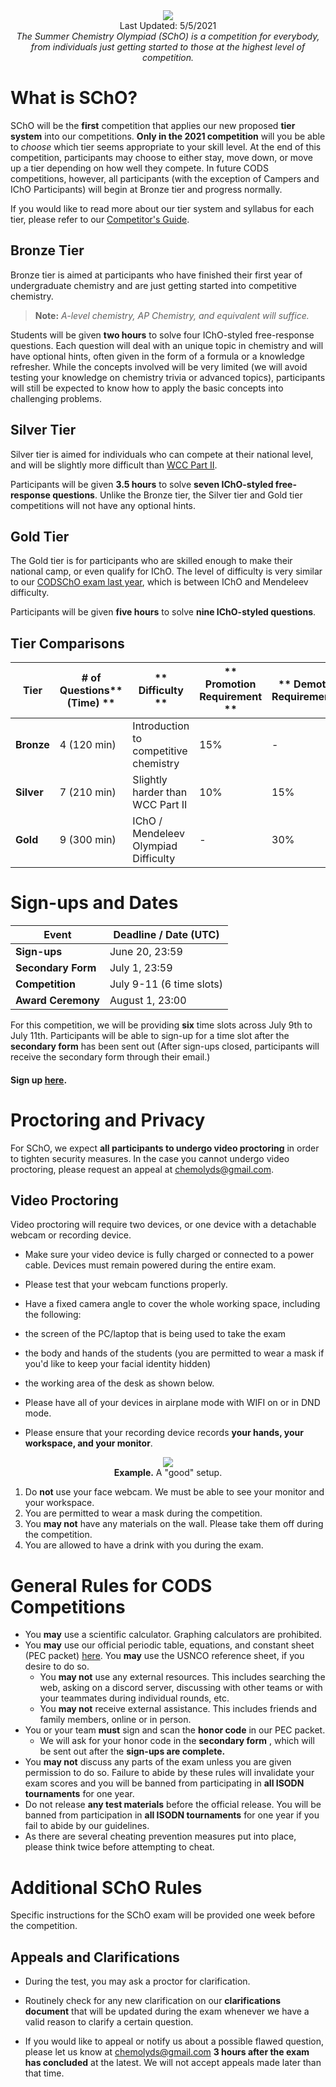 <center><img src="https://i.imgur.com/AbvBl5l.png"/></center>
<center>Last Updated: 5/5/2021</center>
<center><i>The Summer Chemistry Olympiad (SChO) is a competition for everybody, from individuals just getting started to those at the highest level of competition.</i></center>

# What is SChO?

SChO will be the **first** competition that applies our new proposed **tier system** into our competitions. **Only in the 2021 competition** will you be able to _choose_ which tier seems appropriate to your skill level. At the end of this competition, participants may choose to either stay, move down, or move up a tier depending on how well they compete. In future CODS competitions, however, all participants (with the exception of Campers and IChO Participants) will begin at Bronze tier and progress normally.

If you would like to read more about our tier system and syllabus for each tier, please refer to our [Competitor's Guide](https://docs.google.com/document/u/1/d/1sRpdIc8lQ6bDVwBZAEUeXERhaSUqx836beWHGYjOoC0/edit).

## Bronze Tier

Bronze tier is aimed at participants who have finished their first year of undergraduate chemistry and are just getting started into competitive chemistry.

> **Note:** _A-level_ _chemistry,_ _AP Chemistry, and equivalent will suffice._

Students will be given **two hours** to solve four IChO-styled free-response questions. Each question will deal with an unique topic in chemistry and will have optional hints, often given in the form of a formula or a knowledge refresher. While the concepts involved will be very limited (we will avoid testing your knowledge on chemistry trivia or advanced topics), participants will still be expected to know how to apply the basic concepts into challenging problems.

## Silver Tier

Silver tier is aimed for individuals who can compete at their national level, and will be slightly more difficult than [WCC Part II](https://drive.google.com/file/d/1Xur33-cZHQVfyTktxRlEL30JOxk8TgOQ/view?usp=sharing).

Participants will be given **3.5 hours** to solve **seven IChO-styled free-response questions**. Unlike the Bronze tier, the Silver tier and Gold tier competitions will not have any optional hints.

## Gold Tier

The Gold tier is for participants who are skilled enough to make their national camp, or even qualify for IChO. The level of difficulty is very similar to our [CODSChO exam last year](https://drive.google.com/file/d/1q2C9_hC0KWsQCxMxh4it4rpahQGDcFC0/view?usp=sharing), which is between IChO and Mendeleev difficulty.

Participants will be given **five hours** to solve **nine IChO-styled questions**.

## Tier Comparisons

| **Tier** | **# of Questions**** (Time) **|** Difficulty **|** Promotion Requirement **|** Demotion Requirement** |
| --- | --- | --- | --- | --- |
| **Bronze** | 4 (120 min) | Introduction to competitive chemistry | 15% | - |
| **Silver** | 7 (210 min) | Slightly harder than WCC Part II | 10% | 15% |
| **Gold** | 9 (300 min) | IChO / Mendeleev Olympiad Difficulty | - | 30% |

# Sign-ups and Dates


| **Event** | **Deadline / Date (UTC)** |
| --- | --- |
| **Sign-ups** | June 20, 23:59 |
| **Secondary Form** | July 1, 23:59 |
| **Competition** | July 9-11 (6 time slots) |
| **Award Ceremony** | August 1, 23:00 |

For this competition, we will be providing **six** time slots across July 9th to July 11th. Participants will be able to sign-up for a time slot after the **secondary form** has been sent out (After sign-ups closed, participants will receive the secondary form through their email.)

#### Sign up [here](https://forms.gle/KkteoQYB2ns5KZTj7).

# Proctoring and Privacy

For SChO, we expect **all participants to undergo video proctoring** in order to tighten security measures. In the case you cannot undergo video proctoring, please request an appeal at [chemolyds@gmail.com](mailto:chemolyds@gmail.com).

## Video Proctoring

Video proctoring will require two devices, or one device with a detachable webcam or recording device.

- Make sure your video device is fully charged or connected to a power cable. Devices must remain powered during the entire exam.
- Please test that your webcam functions properly.
- Have a fixed camera angle to cover the whole working space, including the following:

- the screen of the PC/laptop that is being used to take the exam
- the body and hands of the students (you are permitted to wear a mask if you&#39;d like to keep your facial identity hidden)
- the working area of the desk as shown below.

- Please have all of your devices in airplane mode with WIFI on or in DND mode.
- Please ensure that your recording device records **your hands, your workspace, and your monitor**.

<center><img src="https://lh6.googleusercontent.com/zpw6vMfAKQuXggElsduucKCcunSvN-51A5YAoeMl0thc0aS-xllMr1GQTKDbtmu201S31fmUZvHqyDB_X2NWYDK7B2O10f-6j7KRFcHFADdOq8baX49qKKCSpyqLAg74PCXAls7V"/></center>

<center><b>Example.</b> A "good" setup.</center>

1. Do **not** use your face webcam. We must be able to see your monitor and your workspace.
2. You are permitted to wear a mask during the competition.
3. You **may not** have any materials on the wall. Please take them off during the competition.
4. You are allowed to have a drink with you during the exam.

# General Rules for CODS Competitions

- You **may** use a scientific calculator. Graphing calculators are prohibited.
- You **may** use our official periodic table, equations, and constant sheet (PEC packet) [here](https://drive.google.com/file/d/14NQU2F1OLXnKhrdYk5AFhFUupKPzLxUI/view?usp=sharing). You **may** use the USNCO reference sheet, if you desire to do so.
  - You **may not** use any external resources. This includes searching the web, asking on a discord server, discussing with other teams or with your teammates during individual rounds, etc.
  - You **may not** receive external assistance. This includes friends and family members, online or in person.
- You or your team **must** sign and scan the **honor code** in our PEC packet.
  - We will ask for your honor code in the **secondary form** , which will be sent out after the **sign-ups are complete.**
- You **may not** discuss any parts of the exam unless you are given permission to do so. Failure to abide by these rules will invalidate your exam scores and you will be banned from participating in **all ISODN tournaments** for one year.
- Do not release **any test materials** before the official release. You will be banned from participation in **all ISODN tournaments** for one year if you fail to abide by our guidelines.
- As there are several cheating prevention measures put into place, please think twice before attempting to cheat.


# Additional SChO Rules

Specific instructions for the SChO exam will be provided one week before the competition.

## Appeals and Clarifications

- During the test, you may ask a proctor for clarification.

- Routinely check for any new clarification on our **clarifications document** that will be updated during the exam whenever we have a valid reason to clarify a certain question.
- If you would like to appeal or notify us about a possible flawed question, please let us know at [chemolyds@gmail.com](mailto:chemolyds@gmail.com) **3 hours after the exam has concluded** at the latest. We will not accept appeals made later than that time.